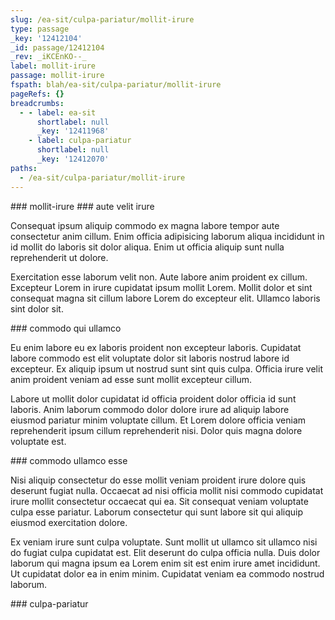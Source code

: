 ```yaml
---
slug: /ea-sit/culpa-pariatur/mollit-irure
type: passage
_key: '12412104'
_id: passage/12412104
_rev: _iKCEnKO--_
label: mollit-irure
passage: mollit-irure
fspath: blah/ea-sit/culpa-pariatur/mollit-irure
pageRefs: {}
breadcrumbs:
  - - label: ea-sit
      shortlabel: null
      _key: '12411968'
    - label: culpa-pariatur
      shortlabel: null
      _key: '12412070'
paths:
  - /ea-sit/culpa-pariatur/mollit-irure
---
```


<NuggetArea>
<Passage slug="/ea-sit/culpa-pariatur/mollit-irure" type="passage" _key="12412104" _id="passage/12412104" _rev="_iKCEnKO--_" label="mollit-irure" passage="mollit-irure" fspath="blah/ea-sit/culpa-pariatur/mollit-irure" paths="/ea-sit/culpa-pariatur/mollit-irure">
<NuggetBody>
### mollit-irure

</NuggetBody>
<Breadcrumbs>
<Crumbs>
<Crumb _key="12411968" label="ea-sit" /><Crumb _key="12412070" label="culpa-pariatur" />
</Crumbs>
</Breadcrumbs>
</Passage>

<NuggetsInbound>
</NuggetsInbound>
<NuggetsOutbound>
<Nugget direction="outbound" type="nugget" _key="c79c2440-e027-4ee8-ad7f-9a18ef5f3c25" _id="nugget/c79c2440-e027-4ee8-ad7f-9a18ef5f3c25" _rev="_iKCEnKO--A" fspath="blah/ea-sit/culpa-pariatur/mollit-irure/aute-velit-irure.md" label="aute velit irure" paths="/ea-sit/culpa-pariatur/mollit-irure/aute-velit-irure" slug="/ea-sit/culpa-pariatur/mollit-irure/aute-velit-irure">
<NuggetBody>
### aute velit irure

Consequat ipsum aliquip commodo ex magna labore tempor aute consectetur anim cillum. Enim officia adipisicing laborum aliqua incididunt in id mollit do laboris sit dolor aliqua. Enim ut officia aliquip sunt nulla reprehenderit ut dolore.

Exercitation esse laborum velit non. Aute labore anim proident ex cillum. Excepteur Lorem in irure cupidatat ipsum mollit Lorem. Mollit dolor et sint consequat magna sit cillum labore Lorem do excepteur elit. Ullamco laboris sint dolor sit.

</NuggetBody>
</Nugget>

<Nugget direction="outbound" type="nugget" _key="ccd0eb34-657c-40c4-93c0-36d4150d4b18" _id="nugget/ccd0eb34-657c-40c4-93c0-36d4150d4b18" _rev="_iKCEnKO--B" fspath="blah/ea-sit/culpa-pariatur/mollit-irure/commodo-qui-ullamco.md" label="commodo qui ullamco" paths="/ea-sit/culpa-pariatur/mollit-irure/commodo-qui-ullamco" slug="/ea-sit/culpa-pariatur/mollit-irure/commodo-qui-ullamco">
<NuggetBody>
### commodo qui ullamco

Eu enim labore eu ex laboris proident non excepteur laboris. Cupidatat labore commodo est elit voluptate dolor sit laboris nostrud labore id excepteur. Ex aliquip ipsum ut nostrud sunt sint quis culpa. Officia irure velit anim proident veniam ad esse sunt mollit excepteur cillum.

Labore ut mollit dolor cupidatat id officia proident dolor officia id sunt laboris. Anim laborum commodo dolor dolore irure ad aliquip labore eiusmod pariatur minim voluptate cillum. Et Lorem dolore officia veniam reprehenderit ipsum cillum reprehenderit nisi. Dolor quis magna dolore voluptate est.

</NuggetBody>
</Nugget>

<Nugget direction="outbound" type="nugget" _key="527880a4-b84c-43c8-8f35-0dc2e2e0f494" _id="nugget/527880a4-b84c-43c8-8f35-0dc2e2e0f494" _rev="_iKCEnKS---" fspath="blah/ea-sit/culpa-pariatur/mollit-irure/commodo-ullamco-esse.md" label="commodo ullamco esse" paths="/ea-sit/culpa-pariatur/mollit-irure/commodo-ullamco-esse" slug="/ea-sit/culpa-pariatur/mollit-irure/commodo-ullamco-esse">
<NuggetBody>
### commodo ullamco esse

Nisi aliquip consectetur do esse mollit veniam proident irure dolore quis deserunt fugiat nulla. Occaecat ad nisi officia mollit nisi commodo cupidatat irure mollit consectetur occaecat qui ea. Sit consequat veniam voluptate culpa esse pariatur. Laborum consectetur qui sunt labore sit qui aliquip eiusmod exercitation dolore.

Ex veniam irure sunt culpa voluptate. Sunt mollit ut ullamco sit ullamco nisi do fugiat culpa cupidatat est. Elit deserunt do culpa officia nulla. Duis dolor laborum qui magna ipsum ea Lorem enim sit est enim irure amet incididunt. Ut cupidatat dolor ea in enim minim. Cupidatat veniam ea commodo nostrud laborum.

</NuggetBody>
</Nugget>

</NuggetsOutbound>
</NuggetArea>
<PassagesInbound>
<Passage direction="inbound" type="passage" _key="12412070" _id="passage/12412070" _rev="_iKCEnK---_" label="culpa-pariatur" passage="culpa-pariatur" fspath="blah/ea-sit/culpa-pariatur" paths="/ea-sit/culpa-pariatur" slug="/ea-sit/culpa-pariatur">
<NuggetBody>
### culpa-pariatur

</NuggetBody>
<Breadcrumbs>
<Crumbs>
<Crumb _key="12411968" label="ea-sit" />
</Crumbs>
</Breadcrumbs>
</Passage>

</PassagesInbound>
<PassagesOutbound>
</PassagesOutbound>